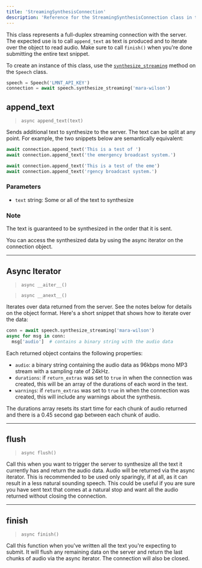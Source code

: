 ```yaml
---
title: 'StreamingSynthesisConnection'
description: 'Reference for the StreamingSynthesisConnection class in the Python SDK'
---
```


This class represents a full-duplex streaming connection with the server. The expected use is to call `append_text` as text is produced
and to iterate over the object to read audio. Make sure to call `finish()` when you're done submitting the entire text snippet.

To create an instance of this class, use the [`synthesize_streaming`](speech#synthesize-streaming) method on the `Speech` class.

```python
speech = Speech('LMNT_API_KEY')
connection = await speech.synthesize_streaming('mara-wilson')
```

## append_text

> `async append_text(text)`

Sends additional text to synthesize to the server. The text can be split at any point. For example, the two snippets
below are semantically equivalent:

```python
await connection.append_text('This is a test of ')
await connection.append_text('the emergency broadcast system.')
```

```python
await connection.append_text('This is a test of the eme')
await connection.append_text('rgency broadcast system.')
```

### Parameters
- `text` string: Some or all of the text to synthesize

### Note
The text is guaranteed to be synthesized in the order that it is sent.

You can access the synthesized data by using the async iterator on the connection object.

-----------

## Async Iterator

> `async __aiter__()`

> `async __anext__()`

Iterates over data returned from the server. See the notes below for details on the object format. Here's a short
snippet that shows how to iterate over the data:

```python
conn = await speech.synthesize_streaming('mara-wilson')
async for msg in conn:
  msg['audio']  # contains a binary string with the audio data
```

Each returned object contains the following properties:
- `audio`: a binary string containing the audio data as 96kbps mono MP3 stream with a sampling rate of 24kHz.
- `durations`: if `return_extras` was set to `true` in when the connection was created, this will be an array of the durations of each word in the text.
- `warnings`: if `return_extras` was set to `true` in when the connection was created, this will include any warnings about the synthesis.

<Note>
The durations array resets its start time for each chunk of audio returned and there is a 0.45 second gap between each chunk of audio. 
</Note>

-----------

## flush
> `async flush()`

Call this when you want to trigger the server to synthesize all the text it
currently has and return the audio data. Audio will be returned via the
async iterator. This is recommended to be used only sparingly, if at all, 
as it can result in a less natural sounding speech. This could be useful if
you are sure you have sent text that comes at a natural stop and want all the
audio returned without closing the connection.

-----------

## finish

> `async finish()`

Call this function when you've written all the text you're expecting to submit. It will flush any remaining data on the server and return the
last chunks of audio via the async iterator. The connection will also be closed.
